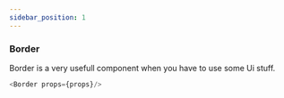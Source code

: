 ```yaml
---
sidebar_position: 1
---
```


### Border 
Border is a very usefull component when you have to use some Ui stuff.


```js title="sidebars.js"
<Border props={props}/>
```
